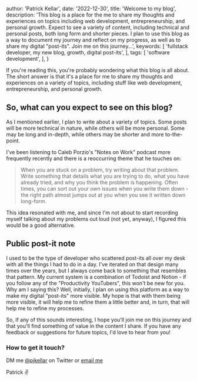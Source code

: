 
  author: 'Patrick Kellar',
  date: '2022-12-30',
  title: 'Welcome to my blog',
  description:
    'This blog is a place for the me to share my thoughts and experiences on topics including web development, entrepreneurship, and personal growth. Expect to see a variety of content, including technical and personal posts, both long form and shorter pieces. I plan to use this blog as a way to document my journey and reflect on my progress, as well as to share my digital "post-its". Join me on this journey...',
  keywords: [
    'fullstack developer, my new blog, growth, digital post-its',
  ],
  tags: [
    'software development',
  ],
}


If you're reading this, you're probably wondering what this blog is all about. The short answer is that it's a place for me to share my thoughts and experiences on a variety of topics, including stuff like web development, entrepreneurship, and personal growth.

## So, what can you expect to see on this blog?

As I mentioned earlier, I plan to write about a variety of topics. Some posts will be more technical in nature, while others will be more personal. Some may be long and in-depth, while others may be shorter and more to-the-point.

I've been listening to Caleb Porzio's "Notes on Work" podcast more frequently recently and there is a reoccurring theme that he touches on:

> When you are stuck on a problem, try writing about that problem. Write something that details what you are trying to do, what you have already tried, and why you think the problem is happening. Often times, you can sort out your own issues when you write them down - the right path almost jumps out at you when you see it written down long-form.

This idea resonated with me, and since I'm not about to start recording myself talking about my problems out loud (not yet, anyway), I figured this would be a good alternative.

## Public post-it note

I used to be the type of developer who scattered post-its all over my desk with all the things I had to do in a day. I've iterated on that design many times over the years, but I always come back to something that resembles that pattern. My current system is a combination of Todoist and Notion - if you follow any of the "Productivity YouTubers", this won't be new for you. Why am I saying this? Well, initially, I plan on using this platform as a way to make my digital "post-its" more visible. My hope is that with them being more visible, it will help me to refine them a little better and, in turn, that will help me to refine my processes.

So, if any of this sounds interesting, I hope you'll join me on this journey and that you'll find something of value in the content I share. If you have any feedback or suggestions for future topics, I'd love to hear from you!

### How to get it touch?

DM me [@pjkellar](https://twitter.com/pjkellar) on Twitter or [email me](mailto:pjkellar@gmail.com)

Patrick ✌️